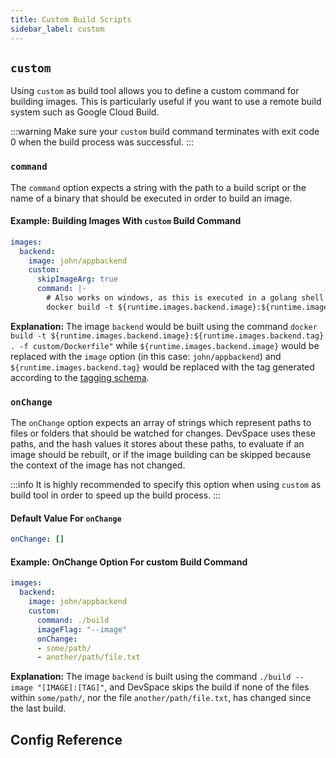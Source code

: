 ```yaml
---
title: Custom Build Scripts
sidebar_label: custom
---
```



## `custom`
Using `custom` as build tool allows you to define a custom command for building images. This is particularly useful if you want to use a remote build system such as Google Cloud Build.

:::warning
Make sure your `custom` build command terminates with exit code 0 when the build process was successful.
:::

### `command`
The `command` option expects a string with the path to a build script or the name of a binary that should be executed in order to build an image.

#### Example: Building Images With `custom` Build Command
```yaml
images:
  backend:
    image: john/appbackend
    custom:
      skipImageArg: true
      command: |-
        # Also works on windows, as this is executed in a golang shell
        docker build -t ${runtime.images.backend.image}:${runtime.images.backend.tag} . -f custom/Dockerfile
```
**Explanation:**
The image `backend` would be built using the command `docker build -t ${runtime.images.backend.image}:${runtime.images.backend.tag} . -f custom/Dockerfile"` while `${runtime.images.backend.image}` would be replaced with the `image` option (in this case: `john/appbackend`) and `${runtime.images.backend.tag}` would be replaced with the tag generated according to the [tagging schema](../../images/image-definition/tags.mdx).

### `onChange`
The `onChange` option expects an array of strings which represent paths to files or folders that should be watched for changes. DevSpace uses these paths, and the hash values it stores about these paths, to evaluate if an image should be rebuilt, or if the image building can be skipped because the context of the image has not changed.

:::info
It is highly recommended to specify this option when using `custom` as build tool in order to speed up the build process.
:::

#### Default Value For `onChange`
```yaml
onChange: []
```

#### Example: OnChange Option For custom Build Command
```yaml
images:
  backend:
    image: john/appbackend
    custom:
      command: ./build
      imageFlag: "--image"
      onChange:
      - some/path/
      - another/path/file.txt
```
**Explanation:**
The image `backend` is built using the command `./build --image "[IMAGE]:[TAG]"`, and DevSpace skips the build if none of the files within `some/path/`, nor the file `another/path/file.txt`, has changed since the last build.


## Config Reference

<ConfigPartial/>
